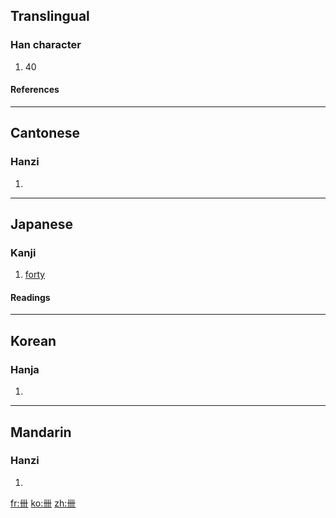 ==Translingual==
===Han character===
{{Han char|rad=十|as=03|sn=5|four=4400<sub>0</sub>|canj=廿廿 (TT), XX廿廿 (XXTT)}}
# 40
====References====
{{Han ref|kx=0156.140|dkj=02712|dj=0355.040|hdz=10060.020|uh=534C|ud=21324|bh=C96D|bd=51565}}

----

==Cantonese==
===Hanzi===
{{yue-hanzi|jyut=|y=se3}}
# {{defn|Cantonese}}

----

==Japanese==
===Kanji===
{{ja-kanji|grade=|rs=十03}}
# [[forty]]

====Readings====
{{ja-readings|on=[[しゅう]] (shū)|kun=[[よんじゅう]] (yonjuu)}}

----

==Korean==
===Hanja===
{{ko-hanja|hangeul=십|rv=sip|mr=sip}}
# {{defn|Korean}}
----
==Mandarin==
===Hanzi===
{{cmn-hanzi|pin=[[xì]] (xi4)|wg=hsi<sup>4</sup>}}
# {{defn|Mandarin}}

[[fr:卌]]
[[ko:卌]]
[[zh:卌]]